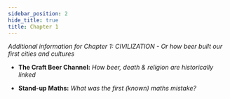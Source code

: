 ```yaml
---
sidebar_position: 2
hide_title: true
title: Chapter 1
---
```



*Additional information for Chapter 1: CIVILIZATION - Or how beer built our first cities and cultures*

- __The Craft Beer Channel:__ *How beer, death & religion are historically linked*
<YouTubeEmbed URL="https://www.youtube.com/embed/pTA0Oy0XQyI" />

- __Stand-up Maths:__ *What was the first (known) maths mistake?*
<YouTubeEmbed URL="https://www.youtube.com/embed/MZVs6wF7nC4" />